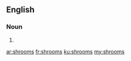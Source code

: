 ==English==

===Noun===
{{head|en|noun plural form}}

# {{plural of|shroom|lang=en}}

[[ar:shrooms]]
[[fr:shrooms]]
[[ku:shrooms]]
[[my:shrooms]]